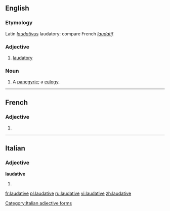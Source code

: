 ==English==

===Etymology===
Latin ''[[laudativus]]'' laudatory: compare French ''[[laudatif]]''

===Adjective===
{{en-adj}}

# [[laudatory]]

===Noun===
{{en-noun}}

# {{context|obsolete}} A [[panegyric]]; a [[eulogy]].
#: {{rfquotek|Francis Bacon}}

----

==French==

===Adjective===
{{fr-adj-form}} {{f}}

# {{feminine of|laudatif|lang=fr}}

----

==Italian==

===Adjective===
'''laudative''' {{f}}

# {{feminine plural of|laudativo|lang=it}}

[[Category:Italian adjective forms]]

[[fr:laudative]]
[[pl:laudative]]
[[ru:laudative]]
[[vi:laudative]]
[[zh:laudative]]